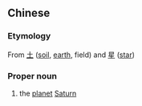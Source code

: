 ==Chinese==
===Etymology===
From [[土]] ([[soil]], [[earth]], field) and [[星]] ([[star]])

===Proper noun===
#the [[planet]] [[Saturn]]